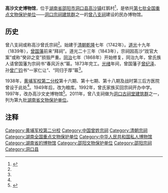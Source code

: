 '''高沙文史博物馆'''，位于[[湖南省|湖南省]][[邵阳市|邵阳市]][[洞口县|洞口县]][[高沙镇|高沙镇]]红鹅村<ref name="a1">{{Cite web|url=http://www.dongkou.gov.cn/html/110/4027.html|title=曾八支祠——湖南规模最大的宗祠文化博物馆|accessdate=2017-03-19|author=黄慧湘|date=2011-10-28|work=|publisher=洞口县人民政府网，来源：县文物管理局|language=Zh-hans|deadurl=yes|archiveurl=https://web.archive.org/web/20170320052256/http://www.dongkou.gov.cn/html/110/4027.html|archivedate=2017-03-20}}</ref>，是依托[[第七批全国重点文物保护单位|第七批全国重点文物保护单位]]——[[洞口宗祠建筑群|洞口宗祠建筑群]]之一的[[曾八支祠|曾八支祠]]建设的民办博物馆。

== 历史 ==

曾八支祠或称高沙曾氏宗祠<ref name="a1"/>。始建于[[清朝|清朝]][[乾隆|乾隆]]七年（1742年）。[[道光|道光]]十九年（1839年），[[曾国藩|曾国藩]]前来“拜祠”。道光二十三年（1843年），宗祠因高沙“戕官大案”或称“癸卯之变”损毁严重。[[同治|同治]]七年（1868年）开始修复，同治九年，曾氏族人请曾国藩为宗祠书“春风沂水”匾。1873年完工。[[光绪|光绪]]年间，曾国藩子[[曾纪泽|曾纪泽]]、孙[[曾廣鈞|曾广钧]]书“一家仁让”、“同归于厚”匾<ref name="a2"/>。

1938年，[[黄埔军校第二分校|黄埔军校第二分校]]第十六期、第十七期、第十八期及战时第三后方医院曾设于此处<ref name="a1"/>。1949年后，改为粮库。1992年，曾氏家族买回宗祠开办中学。1997年，改办高沙文史博物馆<ref name="a2">{{Cite web|url=http://dxjy.dkdj.gov.cn/Item/1544.aspx|title=特色展馆传薪火  古镇明珠耀人文——洞口县高沙文史博物馆综述|accessdate=2017-03-19|author=|date=2014-12-25|work=录入者：admin|publisher=洞口县党性教育网站|language=Zh-hans}}{{dead link|date=2018年2月 |bot=InternetArchiveBot |fix-attempted=yes }}</ref>。2011年，曾八支祠做为[[洞口古祠堂建筑群|洞口古祠堂建筑群]]之一，列为第九批[[湖南省文物保护单位|湖南省文物保护单位]]。

== 注释 ==
{{Reflist|2}}

[[Category:黄埔军校第二分校|Category:黄埔军校第二分校]]
[[Category:中国曾姓宗祠|Category:中国曾姓宗祠]]
[[Category:清朝宗祠|Category:清朝宗祠]]
[[Category:湖南全国重点文物保护单位|Category:湖南全国重点文物保护单位]]
[[Category:中华人民共和国私人博物馆|Category:中华人民共和国私人博物馆]]
[[Category:湖南省的博物馆|Category:湖南省的博物馆]]
[[Category:邵阳文物保护单位|Category:邵阳文物保护单位]]
[[Category:邵阳宗祠|Category:邵阳宗祠]]
[[Category:洞口县|Category:洞口县]]